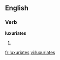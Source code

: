 ==English==

===Verb===
'''luxuriates'''

# {{third-person singular of|[[luxuriate]]}}

[[fr:luxuriates]]
[[vi:luxuriates]]